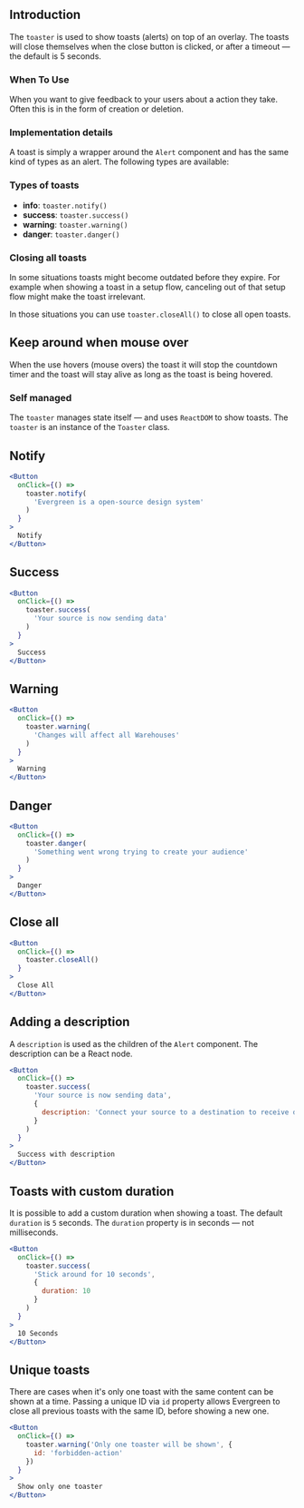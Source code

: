 ## Introduction

The `toaster` is used to show toasts (alerts) on top of an overlay.
The toasts will close themselves when the close button is clicked,
or after a timeout — the default is 5 seconds.

### When To Use

When you want to give feedback to your users about a action they take.
Often this is in the form of creation or deletion.


### Implementation details

A toast is simply a wrapper around the `Alert` component and has the same kind of types as an alert.
The following types are available:

### Types of toasts

* **info**: `toaster.notify()`
* **success**: `toaster.success()`
* **warning**: `toaster.warning()`
* **danger**: `toaster.danger()`

### Closing all toasts

In some situations toasts might become outdated before they expire.
For example when showing a toast in a setup flow, canceling out of that setup flow might make the toast irrelevant.

In those situations you can use `toaster.closeAll()` to close all open toasts.

## Keep around when mouse over

When the use hovers (mouse overs) the toast it will stop the countdown timer and the toast
will stay alive as long as the toast is being hovered.

### Self managed

The `toaster` manages state itself — and uses `ReactDOM` to show toasts.
The `toaster` is an instance of the `Toaster` class.

## Notify

```jsx
<Button
  onClick={() =>
    toaster.notify(
      'Evergreen is a open-source design system'
    )
  }
>
  Notify
</Button>
```

## Success

```jsx
<Button
  onClick={() =>
    toaster.success(
      'Your source is now sending data'
    )
  }
>
  Success
</Button>
```

## Warning

```jsx
<Button
  onClick={() =>
    toaster.warning(
      'Changes will affect all Warehouses'
    )
  }
>
  Warning
</Button>
```

## Danger

```jsx
<Button
  onClick={() =>
    toaster.danger(
      'Something went wrong trying to create your audience'
    )
  }
>
  Danger
</Button>
```

## Close all

```jsx
<Button
  onClick={() =>
    toaster.closeAll()
  }
>
  Close All
</Button>
```

## Adding a description

A `description` is used as the children of the `Alert` component.
The description can be a React node.


```jsx
<Button
  onClick={() =>
    toaster.success(
      'Your source is now sending data',
      {
        description: 'Connect your source to a destination to receive data.'
      }
    )
  }
>
  Success with description
</Button>
```

## Toasts with custom duration

It is possible to add a custom duration when showing a toast.
The default `duration` is `5` seconds.
The `duration` property is in seconds — not milliseconds.



```jsx
<Button
  onClick={() =>
    toaster.success(
      'Stick around for 10 seconds',
      {
        duration: 10
      }
    )
  }
>
  10 Seconds
</Button>
```

## Unique toasts

There are cases when it's only one toast with the same content can be shown at a time.
Passing a unique ID via `id` property allows Evergreen to close all previous toasts with the same ID, before showing a new one.


```jsx
<Button
  onClick={() =>
    toaster.warning('Only one toaster will be shown', {
      id: 'forbidden-action'
    })
  }
>
  Show only one toaster
</Button>
```
